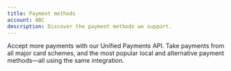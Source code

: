 ```yaml
---
title: Payment methods
account: ABC
description: Discover the payment methods we support.
---
```


Accept more payments with our Unified Payments API. Take payments from all major card schemes, and the most popular local and alternative payment methods—all using the same integration.
